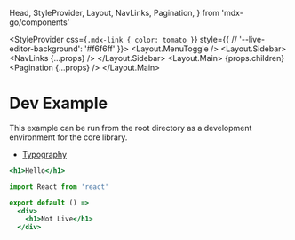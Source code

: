   Head,
  StyleProvider,
  Layout,
  NavLinks,
  Pagination,
} from 'mdx-go/components'

<Head>
  <title>Hello</title>
</Head>

  <StyleProvider
    css={`
      .mdx-link { color: tomato }
    `}
    style={{
      // '--live-editor-background': '#f6f6ff'
    }}>
    <Layout>
      <Layout.MenuToggle />
      <Layout.Sidebar>
        <NavLinks {...props} />
      </Layout.Sidebar>
      <Layout.Main>
        {props.children}
        <Pagination {...props} />
      </Layout.Main>
    </Layout>
  </StyleProvider>

# Dev Example

This example can be run from the root directory as a development environment for the core library.

- [Typography](/typography)

```.jsx
<h1>Hello</h1>
```

```jsx
import React from 'react'

export default () =>
  <div>
    <h1>Not Live</h1>
  </div>
```
